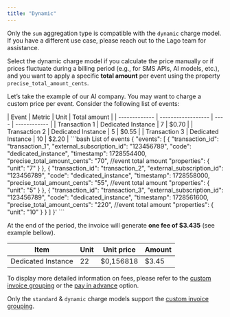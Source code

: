 ```yaml
---
title: "Dynamic"
---
```


<Note>

Only the `sum` aggregation type is compatible with the `dynamic` charge model.
If you have a different use case, please reach out to the Lago team for assistance.

</Note>

Select the dynamic charge model if you calculate the price manually or if prices fluctuate during a billing period (e.g., for SMS APIs, AI models, etc.), and you want to apply a specific **total amount** per event using the property `precise_total_amount_cents`.

Let’s take the example of our AI company. You may want to charge a custom price per event. Consider the following list of events:

<Tabs>
  <Tab title="Table view">
    | Event         | Metric             | Unit | Total amount |
    | ------------- | ------------------ | ---- | ------------ |
    | Transaction 1 | Dedicated Instance | 7    | $0.70        |
    | Transaction 2 | Dedicated Instance | 5    | $0.55        |
    | Transaction 3 | Dedicated Instance | 10   | $2.20        |  
  </Tab>
  <Tab title="Events payload">
      <CodeGroup>
      ```bash List of events
      {
        "events": [
          {
            "transaction_id": "transaction_1",
            "external_subscription_id": "123456789",
            "code": "dedicated_instance",
            "timestamp": 1728554400,
            "precise_total_amount_cents": "70", //event total amount
            "properties": {
              "unit": "7"
            }
          },
          {
            "transaction_id": "transaction_2",
            "external_subscription_id": "123456789",
            "code": "dedicated_instance",
            "timestamp": 1728558000,
            "precise_total_amount_cents": "55", //event total amount
            "properties": {
              "unit": "5"
            }
          },
          {
            "transaction_id": "transaction_3",
            "external_subscription_id": "123456789",
            "code": "dedicated_instance",
            "timestamp": 1728561600,
            "precise_total_amount_cents": "220", //event total amount
            "properties": {
              "unit": "10"
            }
          }
        ]
      }'
      ```
      </CodeGroup>

  </Tab>
</Tabs>

At the end of the period, the invoice will generate **one fee of $3.435** (see example bellow).

| Item               | Unit | Unit price | Amount |
| ------------------ | ---- | ---------- | ------ |
| Dedicated Instance | 22   | $0,156818  | $3.45  |

To display more detailed information on fees, please refer to the [custom invoice grouping](/guide/invoicing/overview#custom-invoice-grouping) or the [pay in advance](/guide/plans/charges/arrears-vs-advance#charges-paid-in-advance) option.

<Note>

Only the `standard` & `dynamic` charge models support the [custom invoice grouping](/guide/invoicing/overview#custom-invoice-grouping).

</Note>
